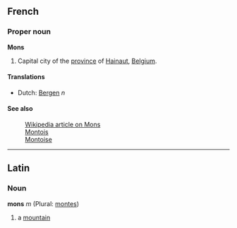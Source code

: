 ==French==
===Proper noun===
'''Mons'''

#Capital city of the [[province]] of [[Hainaut]], [[Belgium]].

====Translations====
*Dutch: [[Bergen]] ''n''

====See also====
:[[en:Mons|Wikipedia article on Mons]]
:[[Montois]]
:[[Montoise]]
----
==Latin==
===Noun===
'''mons''' ''m'' (Plural: [[montes]])

#a [[mountain]]